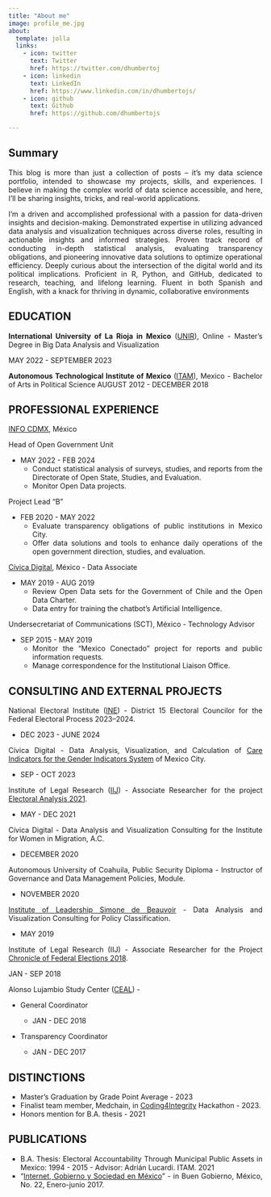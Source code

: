 ```yaml
---
title: "About me"
image: profile_me.jpg
about:
  template: jolla
  links:
    - icon: twitter
      text: Twitter
      href: https://twitter.com/dhumbertoj
    - icon: linkedin
      text: LinkedIn
      href: https://www.linkedin.com/in/dhumbertojs/
    - icon: github
      text: Github
      href: https://github.com/dhumbertojs

---
```

<div style='text-align: justify;'>

# Summary

This blog is more than just a collection of posts – it's my data science portfolio, intended to showcase my projects, skills, and experiences. I believe in making the complex world of data science accessible, and here, I'll be sharing insights, tricks, and real-world applications.

I'm a driven and accomplished professional with a passion for data-driven insights and decision-making. Demonstrated expertise in utilizing advanced data analysis and visualization techniques across diverse roles, resulting in actionable insights and informed strategies. Proven track record of conducting in-depth statistical analysis, evaluating transparency obligations, and pioneering innovative data solutions to optimize operational efficiency. Deeply curious about the intersection of the digital world and its political implications. Proficient in R, Python, and GitHub, dedicated to research, teaching, and lifelong learning. Fluent in both Spanish and English, with a knack for thriving in dynamic, collaborative environments

## EDUCATION
**International University of La Rioja in Mexico** ([UNIR](https://mexico.unir.net/ingenieria/maestria-big-data/)), Online - Master’s Degree in Big Data Analysis and Visualization

MAY 2022 - SEPTEMBER 2023

**Autonomous Technological Institute of Mexico** ([ITAM](https://politica.itam.mx/es)), Mexico - Bachelor of Arts in Political Science
AUGUST 2012 - DECEMBER 2018

## PROFESSIONAL EXPERIENCE
[INFO CDMX](https://infocdmx.org.mx/), México

Head of Open Government Unit

- MAY 2022 - FEB 2024
  - Conduct statistical analysis of surveys, studies, and reports from the Directorate of Open State, Studies, and Evaluation. 
  - Monitor Open Data projects.

Project Lead “B”

- FEB 2020 - MAY 2022
  -  Evaluate transparency obligations of public institutions in Mexico City.
  -   Offer data solutions and tools to enhance daily operations of the open government direction, studies, and evaluation.

[Cívica Digital](https://www.civica.digital/), México - Data Associate

- MAY 2019 - AUG 2019
  - Review Open Data sets for the Government of Chile and the Open Data Charter.
  - Data entry for training the chatbot's Artificial Intelligence.

Undersecretariat of Communications (SCT), México - Technology Advisor

- SEP 2015 - MAY 2019
  - Monitor the “Mexico Conectado” project for reports and public information requests.
  - Manage correspondence for the Institutional Liaison Office.

## CONSULTING AND EXTERNAL PROJECTS

National Electoral Institute ([INE](https://www.ine.mx/)) - District 15 Electoral Councilor for the Federal Electoral Process 2023–2024.

- DEC 2023 - JUNE 2024

Cívica Digital - Data Analysis, Visualization, and Calculation of [Care Indicators for the Gender Indicators System](https://indicadoresdegenero.semujeres.cdmx.gob.mx/) of Mexico City. 

- SEP - OCT 2023

Institute of Legal Research ([IIJ](https://www.juridicas.unam.mx/)) - Associate Researcher for the project [Electoral Analysis 2021](https://analisiselectoral2021.juridicas.unam.mx/quienes-somos).

- MAY - DEC 2021

Cívica Digital - Data Analysis and Visualization Consulting for the Institute for Women in Migration, A.C.

- DECEMBER 2020

Autonomous University of Coahuila, Public Security Diploma - Instructor of Governance and Data Management Policies, Module.

- NOVEMBER 2020

[Institute of Leadership Simone de Beauvoir](https://ilsb.org.mx/) - Data Analysis and Visualization Consulting for Policy Classification.

- MAY 2019

Institute of Legal Research (IIJ) - Associate Researcher for the Project [Chronicle of Federal Elections 2018](https://cronicaelectoral.juridicas.unam.mx/pagina/quienes_somos).

  JAN - SEP 2018

  Alonso Lujambio Study Center ([CEAL](http://centrolujambio.itam.mx/)) - 

  - General Coordinator
    
    - JAN - DEC 2018

  - Transparency Coordinator
    
    - JAN - DEC 2017

## DISTINCTIONS

- Master’s Graduation by Grade Point Average - 2023
- Finalist team member, Medchain, in [Coding4Integrity](https://drive.google.com/file/d/1svCjEJ0aCI0W4Nwz3Zy_Vu-RTKveTGPq/view?usp=drive_link) Hackathon - 2023.
- Honors mention for B.A. thesis - 2021

## PUBLICATIONS

- B.A. Thesis: Electoral Accountability Through Municipal Public Assets in Mexico: 1994 - 2015 - Advisor: Adrián Lucardi. ITAM. 2021
- “[Internet, Gobierno y Sociedad en México](https://www.revistabuengobierno.org.mx/wp-content/Documentos/BG22_9.pdf)” - in Buen Gobierno, México, No. 22, Enero-junio 2017.
</div>